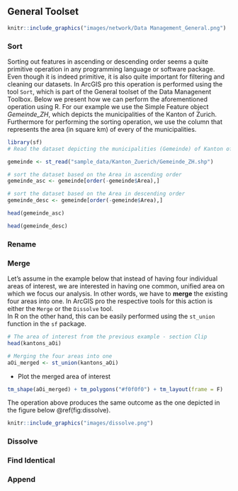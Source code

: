 
## General Toolset

```r
knitr::include_graphics("images/network/Data Management_General.png")
```


### Sort

Sorting out features in ascending or descending order seems a quite primitive operation in any programming language or software package. Even though it is indeed primitive, it is also quite important for filtering and cleaning our datasets. In ArcGIS pro this operation is performed using the tool `Sort`, which is part of the General toolset of the Data Managenent Toolbox. Below we present how we can perform the aforementioned operation using R. For our example we use the Simple Feature object _Gemeinde_ZH_, which depicts the municipalities of the Kanton of Zurich. Furthermore for performing the sorting operation, we use the column that represents the area (in square km) of every of the municipalities. 

```r
library(sf)
# Read the dataset depicting the municipalities (Gemeinde) of Kanton of Zurich

gemeinde <- st_read("sample_data/Kanton_Zuerich/Gemeinde_ZH.shp")

# sort the dataset based on the Area in ascending order
gemeinde_asc <- gemeinde[order(-gemeinde$Area),]

# sort the dataset based on the Area in descending order
gemeinde_desc <- gemeinde[order(-gemeinde$Area),] 

head(gemeinde_asc)

head(gemeinde_desc)
```


### Rename



### Merge

Let's assume in the example below that instead of having four individual areas of interest, we are interested in having one common, unified area on which we focus our analysis. In other words, we have to __merge__ the existing four areas into one. In ArcGIS pro the respective tools for this action is either the `Merge` or the `Dissolve` tool.  
In R on the other hand, this can be easily performed using the `st_union` function in the `sf` package. 

```r
# The area of interest from the previous example - section Clip
head(kantons_aOi)

# Merging the four areas into one
aOi_merged <- st_union(kantons_aOi)
```

- Plot the merged area of interest

```r
tm_shape(aOi_merged) + tm_polygons("#f0f0f0") + tm_layout(frame = F)
```

The operation above produces the same outcome as the one depicted in the figure below \@ref(fig:dissolve).

```r
knitr::include_graphics("images/dissolve.png")
```



### Dissolve



### Find Identical



### Append




